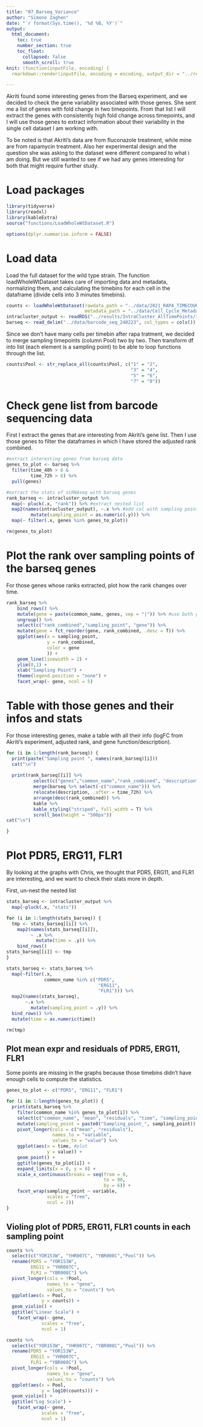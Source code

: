 ```yaml
---
title: "07_Barseq_Variance"
author: "Simone Zaghen"
date: "`r format(Sys.time(), '%d %B, %Y')`"
output: 
  html_document: 
    toc: true
    number_section: true
    toc_float: 
      collapsed: false
      smooth_scroll: true
knit: (function(inputFile, encoding) {
  rmarkdown::render(inputFile, encoding = encoding, output_dir = "../results/") })

---
```


Akriti found some interesting genes from the Barseq experiment, and we decided to check the gene variability associated with those genes. She sent me a list of genes with fold change in two timepoints. From that list I will extract the genes with consistently high fold change across timepoints, and I will use those genes to extract information about their variability in the single cell dataset I am working with.

To be noted is that Akriti's data are from fluconazole treatment, while mine are from rapamycin treatment. Also her experimental design and the question she was asking to the dataset were different compared to what i am doing. But we still wanted to see if we had any genes interesting for both that might require further study.

# Load packages

```r
library(tidyverse)
library(readxl)
library(kableExtra)
source("functions/LoadWholeWtDataset.R")

options(dplyr.summarise.inform = FALSE)

```

# Load data

Load the full dataset for the wild type strain. The function loadWholeWtDataset takes care of importing data and metadata, normalizing them, and calculating the timebins for each cell in the dataframe (divide cells into 3 minutes timebins). 

```r
counts <- loadWholeWtDataset(rawdata_path = "../data/2021_RAPA_TIMECOURSE.tsv.gz",
                             metadata_path = "../data/Cell_Cycle_Metadata_01112024.tsv.gz")
intracluster_output <- readRDS("../results/IntraCluster_AllTimePoints/intracluster_analysis_output.Rds")
barseq <- read_delim("../data/barcode_seq_240223", col_types = cols())

```

Since we don't have many cells per timebin after rapa tratment, we decided to merge sampling timepoints (column Pool) two by two. Then transform df into list (each element is a sampling point) to be able to loop functions through the list. 

```r
counts$Pool <- str_replace_all(counts$Pool, c("1" = "2",
                                              "3" = "4", 
                                              "5" = "6", 
                                              "7" = "8"))
```

# Check gene list from barcode sequencing data

First I extract the genes that are interesting from Akriti's gene list. Then I use those genes to filter the dataframes in which I have stored the adjusted rank combined. 

```r
#extract interesting genes from barseq data
genes_to_plot <- barseq %>%
  filter(time_48h > 6 &
         time_72h > 6) %>%
  pull(genes)

#extract the stats of scRNAseq with barseq genes
rank_barseq <- intracluster_output %>%
  map(~ pluck(.x, "rank")) %>% #extract nested list
  map2(names(intracluster_output), ~.x %>% #add col with sampling point
         mutate(sampling_point = as.numeric(.y))) %>%
  map(~ filter(.x, genes %in% genes_to_plot))

rm(genes_to_plot)

```

# Plot the rank over sampling points of the barseq genes

For those genes whose ranks extracted, plot how the rank changes over time.

```r
rank_barseq %>%
    bind_rows() %>%
    mutate(gene = paste(common_name, genes, sep = "|")) %>% #use both genes names
    ungroup() %>%
    select(c("rank_combined","sampling_point", "gene")) %>% 
    mutate(gene = fct_reorder(gene, rank_combined, .desc = T)) %>%
    ggplot(aes(x = sampling_point,
               y = rank_combined,
               color = gene
               )) + 
    geom_line(linewidth = 2) + 
    ylim(0,1) +
    xlab("Sampling Point") +
    theme(legend.position = "none") +
    facet_wrap(~ gene, ncol = 5)

```

# Table with those genes and their infos and stats

For those interesting genes, make a table with all their info (logFC from Akriti's experiment, adjusted rank, and gene function/description).

```r
for (i in 1:length(rank_barseq)) {
  print(paste("Sampling point ", names(rank_barseq)[i]))
  cat("\n")
  
  print(rank_barseq[[i]] %>% 
          select(c("genes","common_name","rank_combined", "description")) %>% 
          merge(barseq %>% select(-c("common_name"))) %>%
          relocate(description, .after = time_72h) %>%
          arrange(desc(rank_combined)) %>%
          kable %>%
          kable_styling("striped", full_width = T) %>% 
          scroll_box(height = "500px"))
cat("\n")

}

```

# Plot PDR5, ERG11, FLR1

By looking at the graphs with Chris, we thought that PDR5, ERG11, and FLR1 are interesting, and we want to check their stats more in depth.

First, un-nest the nested list

```r
stats_barseq <- intracluster_output %>%
  map(~pluck(.x, "stats"))

for (i in 1:length(stats_barseq)) {
  tmp <- stats_barseq[[i]] %>% 
    map2(names(stats_barseq[[i]]), 
         ~ .x %>% 
           mutate(time = .y)) %>%
    bind_rows()
stats_barseq[[i]] <- tmp
}

stats_barseq <- stats_barseq %>%
  map(~filter(.x,
              common_name %in% c("PDR5",
                                  "ERG11",
                                  "FLR1"))) %>%
  map2(names(stats_barseq),
       ~.x %>%
         mutate(sampling_point = .y)) %>%
  bind_rows() %>%
  mutate(time = as.numeric(time))

rm(tmp)

```

## Plot mean expr and residuals of PDR5, ERG11, FLR1

Some points are missing in the graphs because those timebins didn't have enough cells to compute the statistics.

```r
genes_to_plot <- c("PDR5", "ERG11", "FLR1")

for (i in 1:length(genes_to_plot)) {
  print(stats_barseq %>%
    filter(common_name %in% genes_to_plot[i]) %>%
    select(c("common_name", "mean", "residuals", "time", "sampling_point")) %>%
    mutate(sampling_point = paste0("Sampling_point_", sampling_point)) %>%
    pivot_longer(cols = c("mean", "residuals"),
                 names_to = "variable",
                 values_to = "value") %>%
    ggplot(aes(x = time, #plot
               y = value)) +
    geom_point() +
    ggtitle(genes_to_plot[i]) +
    expand_limits(x = 0, y = 0) +
    scale_x_continuous(breaks = seq(from = 0,
                                    to = 90,
                                    by = 6)) +
    facet_wrap(sampling_point ~ variable, 
               scales = "free", 
               ncol = 2))
}

```

## Violing plot of PDR5, ERG11, FLR1 counts in each sampling point

```r
counts %>%
  select(c("YOR153W", "YHR007C", "YBR008C","Pool")) %>%
  rename(PDR5 = "YOR153W", 
         ERG11 = "YHR007C", 
         FLR1 = "YBR008C") %>%
  pivot_longer(cols = !Pool,
               names_to = "gene",
               values_to = "counts") %>%
  ggplot(aes(x = Pool,
             y = counts)) +
  geom_violin() +
  ggtitle("Linear Scale") +
    facet_wrap(~ gene,
             scales = "free",
             ncol = 1)

counts %>%
  select(c("YOR153W", "YHR007C", "YBR008C","Pool")) %>%
  rename(PDR5 = "YOR153W", 
         ERG11 = "YHR007C", 
         FLR1 = "YBR008C") %>%
  pivot_longer(cols = !Pool,
               names_to = "gene",
               values_to = "counts") %>%
  ggplot(aes(x = Pool,
             y = log10(counts))) +
  geom_violin() +
  ggtitle("Log Scale") +
    facet_wrap(~ gene,
             scales = "free",
             ncol = 1)

```

